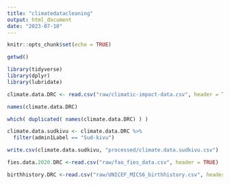 ```yaml
---
title: "climatedatacleaning"
output: html_document
date: "2023-07-10"
---
```


```r
knitr::opts_chunk$set(echo = TRUE)

getwd()
```

```r
library(tidyverse)
library(dplyr)
library(lubridate)

```


```r

climate.data.DRC <- read.csv("raw/climatic-impact-data.csv", header = TRUE, check.names = F)

names(climate.data.DRC)

which( duplicated( names(climate.data.DRC) ) )

climate.data.sudkivu <- climate.data.DRC %>%
  filter(admin1Label == "Sud-kivu")

write.csv(climate.data.sudkivu, "processed/climate.data.sudkivu.csv")

```

```r

fies.data.2020.DRC <-read.csv("raw/fao_fies_data.csv", header = TRUE)

```

```r

birthhistory.DRC <-read.csv("raw/UNICEF_MICS6_birthhistory.csv", header = TRUE)

```

